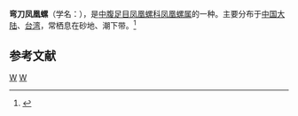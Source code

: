 {{Infraspeciesbox
| image = 
| image_caption = 
| status = 
| status_system = 
| genus = Strombus
| species = plicatus
| varietas = pulchellus
| authority = Reeve, 1851
}}
'''弯刀凤凰螺'''（学名：''{{lang|la|Strombus plicatus pulchellus}}''），是[[中腹足目|中腹足目]][[凤凰螺科|凤凰螺科]][[凤凰螺属|凤凰螺属]]的一种。主要分布于[[中国大陆|中国大陆]]、[[台湾|台湾]]，常栖息在砂地、潮下带。<ref>{{cite web|url=http://shell.sinica.edu.tw/chinese/shellbase_detail.php?science_no=496|title=国际贝库：弯刀凤凰螺|publisher=台湾贝类资料库|accessdate=2009-08-11|archive-date=2016-03-04|archive-url=https://web.archive.org/web/20160304204302/http://shell.sinica.edu.tw/chinese/shellbase_detail.php?science_no=496}}</ref>

== 参考文献 ==
{{reflist}}
{{taxonbar}}
[[Category:_1851年描述的动物|W]]
[[Category:凤凰螺属|W]]